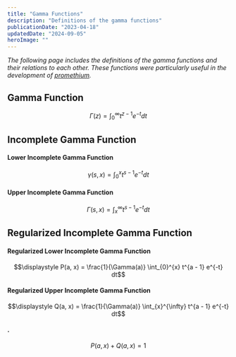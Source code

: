 ```yaml
---
title: "Gamma Functions"
description: "Definitions of the gamma functions"
publicationDate: "2023-04-18"
updatedDate: "2024-09-05"
heroImage: ""
---
```


_The following page includes the definitions of the gamma functions and their relations to each other.
These functions were particularly useful in the development of [promethium](https://github.com/berkay-yalin/promethium)._

## Gamma Function

$$\displaystyle \Gamma(z) = \int_{0}^{\infty} t^{z - 1} e^{-t} dt$$

## Incomplete Gamma Function

#### Lower Incomplete Gamma Function

$$\displaystyle \gamma(s, x) = \int_{0}^{x} t^{s - 1} e^{-t} dt$$

#### Upper Incomplete Gamma Function

$$\displaystyle \Gamma(s, x) = \int_{x}^{\infty} t^{s - 1} e^{-t} dt$$

## Regularized Incomplete Gamma Function

#### Regularized Lower Incomplete Gamma Function

$$\displaystyle P(a, x) = \frac{1}{\Gamma(a)} \int_{0}^{x} t^{a - 1} e^{-t} dt$$

#### Regularized Upper Incomplete Gamma Function

$$\displaystyle Q(a, x) = \frac{1}{\Gamma(a)} \int_{x}^{\infty} t^{a - 1} e^{-t} dt$$

#### .

$$P(a, x) + Q(a, x) = 1$$
